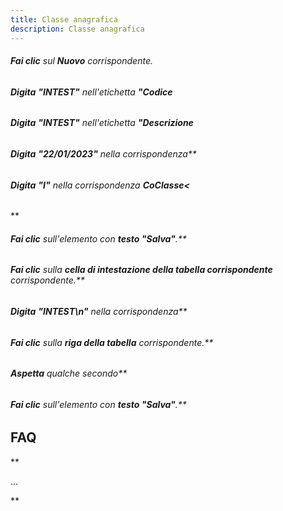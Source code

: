 ```yaml
---
title: Classe anagrafica
description: Classe anagrafica
---
```

###### **Fai clic** sul **Nuovo** corrispondente.

###### **Digita** **"INTEST"** nell'etichetta **"Codice**

###### **Digita** **"INTEST"** nell'etichetta **"Descrizione**

###### **Digita** **"22/01/2023"** nella corrispondenza**

###### **Digita** **"I"** nella corrispondenza **CoClasse<**

**

###### **Fai clic** sull'elemento con **testo "Salva"**.**

###### **Fai clic** sulla **cella di intestazione della tabella corrispondente** corrispondente.**

###### **Digita** **"INTEST\\n"** nella corrispondenza**

###### **Fai clic** sulla **riga della tabella** corrispondente.**

###### **Aspetta** qualche secondo**

###### **Fai clic** sull'elemento con **testo "Salva"**.**

**FAQ**
-----------------------

**

...

**